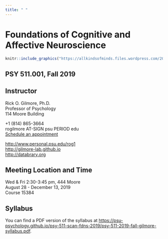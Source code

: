 ```yaml
---
title: " "
---
```


# Foundations of Cognitive and Affective Neuroscience

```r
knitr::include_graphics("https://allkindsofminds.files.wordpress.com/2013/02/brain-surgery.jpg")
```

## PSY 511.001, Fall 2019

## Instructor

Rick O. Gilmore, Ph.D.</br>
Professor of Psychology</br>
114 Moore Building</br>

+1 (814) 865-3664</br>
rogilmore AT-SIGN psu PERIOD edu</br>
[Schedule an appointment](http://doodle.com/rickgilmore)</br>

[http://www.personal.psu.edu/rog1](http://www.personal.psu.edu/rog1)</br>
[http://gilmore-lab.github.io](http://gilmore-lab.github.io)</br>
[http://databrary.org](http://databrary.org)

## Meeting Location and Time

Wed & Fri 2:30-3:45 pm, 444 Moore</br>
August 28 - December 13, 2019</br>
Course 15384</br>

## Syllabus

You can find a PDF version of the syllabus at <https://psu-psychology.github.io/psy-511-scan-fdns-2019/psy-511-2019-fall-gilmore-syllabus.pdf>.
